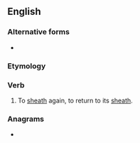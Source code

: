 ==English==

===Alternative forms===
* {{l|en|resheathe}}

===Etymology===
{{prefix|re|sheath|lang=en}}

===Verb===
{{en-verb}}

# To [[sheath]] again, to return to its [[sheath]].

===Anagrams===
* {{anagrams|en|Heathers|heathers|sheareth|sheather}}